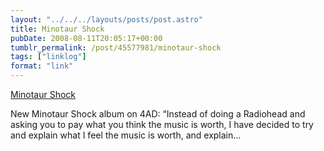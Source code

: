 ```yaml
---
layout: "../../../layouts/posts/post.astro"
title: Minotaur Shock
pubDate: 2008-08-11T20:05:17+00:00
tumblr_permalink: /post/45577981/minotaur-shock
tags: ["linklog"]
format: "link"
---
```


[Minotaur Shock][1]

New Minotaur Shock album on 4AD: &ldquo;Instead of doing a Radiohead and asking you to pay what you think the music is worth, I have decided to try and explain what I feel the music is worth, and explain&hellip;

[1]: http://www.minotaurshock.com/

